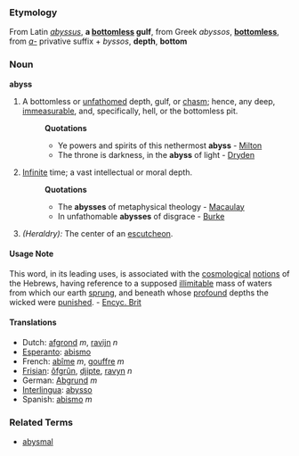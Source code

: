 ===Etymology===
From Latin ''[[abyssus]]'', '''a [[bottomless]] gulf''', from Greek ''abyssos'', '''[[bottomless]]''', from ''[[a-]]'' privative suffix + ''byssos'', '''depth''', '''bottom'''

===Noun===
'''abyss'''

#A bottomless or [[unfathomed]] depth, gulf, or [[chasm]]; hence, any deep, [[immeasurable]], and, specifically, hell, or the bottomless pit.
#:'''Quotations'''
#:*Ye powers and spirits of this nethermost '''abyss''' - [[Milton]]
#:*The throne is darkness, in the '''abyss''' of light - [[Dryden]]
#[[Infinite]] time; a vast intellectual or moral depth.
#:'''Quotations'''
#:*The '''abysses''' of metaphysical theology - [[Macaulay]]
#:*In unfathomable '''abysses''' of disgrace - [[Burke]]
#''(Heraldry):'' The center of an [[escutcheon]].

====Usage Note====
This word, in its leading uses, is associated with the [[cosmological]] [[notions]] of the Hebrews, having reference to a supposed [[illimitable]] mass of waters from which our earth [[sprung]], and beneath whose [[profound]] depths the wicked were [[punished]]. - [[Encyc. Brit]]

====Translations====
*Dutch: [[afgrond]] ''m'', [[ravijn]] ''n''
*[[Esperanto]]: [[abismo]]
*French: [[abîme]] ''m'', [[gouffre]] ''m''
*[[Frisian]]: [[ôfgrûn]], [[djipte]], [[ravyn]] ''n''
*German: [[Abgrund]] ''m''
*[[Interlingua]]: [[abysso]]
*Spanish: [[abismo]] ''m''

===Related Terms===
*[[abysmal]]